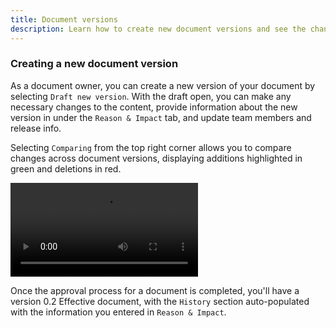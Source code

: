 ```yaml
---
title: Document versions
description: Learn how to create new document versions and see the changes between them.
---
```


### Creating a new document version

As a document owner, you can create a new version of your document by selecting `Draft new version`. With the draft open, you can make any necessary changes to the content, provide information about the new version in under the `Reason & Impact` tab, and update team members and release info.

Selecting `Comparing` from the top right corner allows you to compare changes across document versions, displaying additions highlighted in green and deletions in red.

<video controls>
  <source src="/src/assets/videos/eqms/docs-comparing.mp4" type="video/mp4" />
</video>

Once the approval process for a document is completed, you'll have a version 0.2 Effective document, with the `History` section auto-populated with the information you entered in `Reason & Impact`.